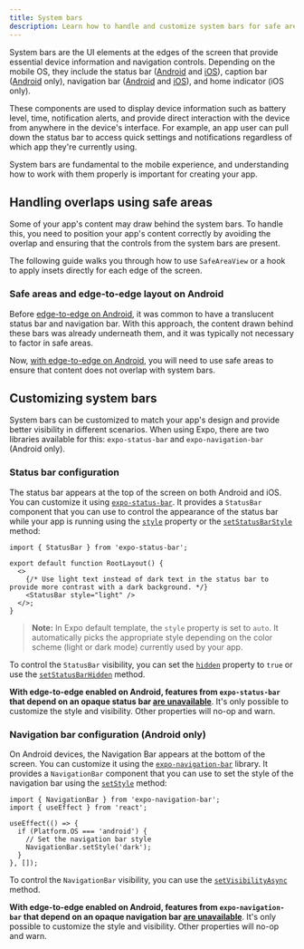 ```yaml
---
title: System bars
description: Learn how to handle and customize system bars for safe areas and edge-to-edge layout in your Expo project.
---
```




System bars are the UI elements at the edges of the screen that provide essential device information and navigation controls. Depending on the mobile OS, they include the status bar ([Android](https://developer.android.com/design/ui/mobile/guides/foundations/system-bars) and [iOS](https://developer.apple.com/design/human-interface-guidelines/status-bars)), caption bar ([Android](https://medium.com/androiddevelopers/insets-handling-tips-for-android-15s-edge-to-edge-enforcement-872774e8839b#:~:text=or%20SHORT_EDGES.-,Caption%20bars,-When%20your%20app) only), navigation bar ([Android](https://developer.android.com/design/ui/mobile/guides/foundations/system-bars#navigation-bar) and [iOS](https://developer.apple.com/design/human-interface-guidelines/navigation-bars)), and home indicator (iOS only).

These components are used to display device information such as battery level, time, notification alerts, and provide direct interaction with the device from anywhere in the device's interface. For example, an app user can pull down the status bar to access quick settings and notifications regardless of which app they're currently using.

System bars are fundamental to the mobile experience, and understanding how to work with them properly is important for creating your app.

<ContentSpotlight
  alt="System bars and navigation bars on Android and iOS."
  src="/static/images/system-bars.png"
  className="max-w-[480px]"
/>

## Handling overlaps using safe areas

Some of your app's content may draw behind the system bars. To handle this, you need to position your app's content correctly by avoiding the overlap and ensuring that the controls from the system bars are present.

The following guide walks you through how to use `SafeAreaView` or a hook to apply insets directly for each edge of the screen.

<BoxLink
  title="Safe areas"
  description=" Learn how to add safe areas for screen components inside your Expo project."
  href="/develop/user-interface/safe-areas/"
  Icon={BookOpen02Icon}
/>

### Safe areas and edge-to-edge layout on Android

Before [edge-to-edge on Android](https://expo.dev/blog/edge-to-edge-display-now-streamlined-for-android), it was common to have a translucent status bar and navigation bar. With this approach, the content drawn behind these bars was already underneath them, and it was typically not necessary to factor in safe areas.

Now, [with edge-to-edge on Android](https://expo.dev/blog/edge-to-edge-display-now-streamlined-for-android), you will need to use safe areas to ensure that content does not overlap with system bars.

## Customizing system bars

System bars can be customized to match your app's design and provide better visibility in different scenarios. When using Expo, there are two libraries available for this: `expo-status-bar` and `expo-navigation-bar` (Android only).

### Status bar configuration

The status bar appears at the top of the screen on both Android and iOS. You can customize it using [`expo-status-bar`](/versions/latest/sdk/status-bar). It provides a `StatusBar` component that you can use to control the appearance of the status bar while your app is running using the [`style`](/versions/latest/sdk/status-bar/#style) property or the [`setStatusBarStyle`](/versions/latest/sdk/status-bar/#statusbarsetstatusbarstylestyle-animated) method:

```tsx app/_layout.tsx
import { StatusBar } from 'expo-status-bar';

export default function RootLayout() {
  <>
    {/* Use light text instead of dark text in the status bar to provide more contrast with a dark background. */}
    <StatusBar style="light" />
  </>;
}
```

> **Note:** In Expo default template, the `style` property is set to `auto`. It automatically picks the appropriate style depending on the color scheme (light or dark mode) currently used by your app.

To control the `StatusBar` visibility, you can set the [`hidden`](/versions/latest/sdk/status-bar/#hidden) property to `true` or use the [`setStatusBarHidden`](/versions/latest/sdk/status-bar/#statusbarsetstatusbarhiddenhidden-animation) method.

**With edge-to-edge enabled on Android, features from `expo-status-bar` that depend on an opaque status bar [are unavailable](https://developer.android.com/about/versions/15/behavior-changes-15#edge-to-edge)**. It's only possible to customize the style and visibility. Other properties will no-op and warn.

### Navigation bar configuration (Android only)

On Android devices, the Navigation Bar appears at the bottom of the screen. You can customize it using the [`expo-navigation-bar`](/versions/latest/sdk/navigation-bar) library. It provides a `NavigationBar` component that you can use to set the style of the navigation bar using the [`setStyle`](/versions/latest/sdk/navigation-bar/#navigationbarsetstylestyle) method:

```tsx app/_layout.tsx
import { NavigationBar } from 'expo-navigation-bar';
import { useEffect } from 'react';

useEffect(() => {
  if (Platform.OS === 'android') {
    // Set the navigation bar style
    NavigationBar.setStyle('dark');
  }
}, []);
```

To control the `NavigationBar` visibility, you can use the [`setVisibilityAsync`](/versions/latest/sdk/navigation-bar/#navigationbarsetvisibilityasyncvisibility) method.

**With edge-to-edge enabled on Android, features from `expo-navigation-bar` that depend on an opaque navigation bar [are unavailable](https://developer.android.com/about/versions/15/behavior-changes-15#edge-to-edge)**. It's only possible to customize the style and visibility. Other properties will no-op and warn.
